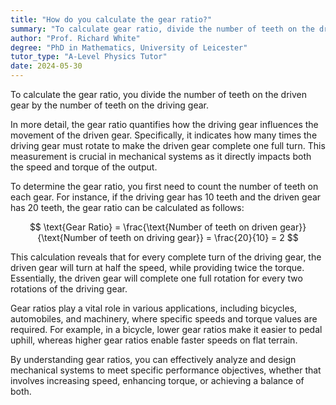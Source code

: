 ```yaml
---
title: "How do you calculate the gear ratio?"
summary: "To calculate gear ratio, divide the number of teeth on the driven gear by the number of teeth on the driving gear."
author: "Prof. Richard White"
degree: "PhD in Mathematics, University of Leicester"
tutor_type: "A-Level Physics Tutor"
date: 2024-05-30
---
```


To calculate the gear ratio, you divide the number of teeth on the driven gear by the number of teeth on the driving gear.

In more detail, the gear ratio quantifies how the driving gear influences the movement of the driven gear. Specifically, it indicates how many times the driving gear must rotate to make the driven gear complete one full turn. This measurement is crucial in mechanical systems as it directly impacts both the speed and torque of the output.

To determine the gear ratio, you first need to count the number of teeth on each gear. For instance, if the driving gear has $10$ teeth and the driven gear has $20$ teeth, the gear ratio can be calculated as follows:

$$ 
\text{Gear Ratio} = \frac{\text{Number of teeth on driven gear}}{\text{Number of teeth on driving gear}} = \frac{20}{10} = 2 
$$

This calculation reveals that for every complete turn of the driving gear, the driven gear will turn at half the speed, while providing twice the torque. Essentially, the driven gear will complete one full rotation for every two rotations of the driving gear.

Gear ratios play a vital role in various applications, including bicycles, automobiles, and machinery, where specific speeds and torque values are required. For example, in a bicycle, lower gear ratios make it easier to pedal uphill, whereas higher gear ratios enable faster speeds on flat terrain.

By understanding gear ratios, you can effectively analyze and design mechanical systems to meet specific performance objectives, whether that involves increasing speed, enhancing torque, or achieving a balance of both.
    